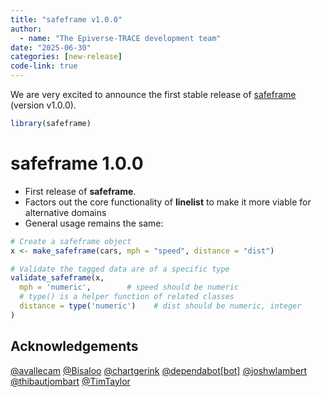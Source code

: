 ```yaml
---
title: "safeframe v1.0.0"
author:
  - name: "The Epiverse-TRACE development team"
date: "2025-06-30"
categories: [new-release]
code-link: true
---
```


<!-- markdownlint-disable-next-line -->
We are very excited to announce the first stable release of [safeframe](https://epiverse-trace.github.io/safeframe) (version v1.0.0).

```r
library(safeframe)
```

# safeframe 1.0.0

* First release of **safeframe**.
* Factors out the core functionality of **linelist** to make it more viable for alternative domains
* General usage remains the same:

```r
# Create a safeframe object
x <- make_safeframe(cars, mph = "speed", distance = "dist")

# Validate the tagged data are of a specific type
validate_safeframe(x,
  mph = 'numeric',        # speed should be numeric
  # type() is a helper function of related classes
  distance = type('numeric')    # dist should be numeric, integer
)
```


## Acknowledgements

[&#x0040;avallecam](https://github.com/avallecam) [&#x0040;Bisaloo](https://github.com/Bisaloo) [&#x0040;chartgerink](https://github.com/chartgerink) [&#x0040;dependabot[bot]](https://github.com/dependabot[bot]) [&#x0040;joshwlambert](https://github.com/joshwlambert) [&#x0040;thibautjombart](https://github.com/thibautjombart) [&#x0040;TimTaylor](https://github.com/TimTaylor)
